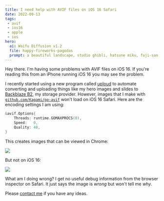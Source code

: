 ```yaml
---
title: I need help with AVIF files on iOS 16 Safari
date: 2022-09-13
tags:
 - avif
 - ios16
 - apple
 - ios
hero:
  ai: Waifu Diffusion v1.2
  file: happy-fireworks-pagodas
  prompt: a beautiful landscape, studio ghibli, hatsune miku, fuji-san, cherry blossoms, pagoda, bubble tea, happy fireworks, ornate composition, matte painting
---
```


Hey there. I'm having some problems with AVIF files on iOS 16. If you're reading
this from an iPhone running iOS 16 you may see the problem.

I recently started using a new program called
[uploud](https://github.com/Xe/x/blob/master/cmd/uploud/main.go) to automate
converting and uploading things like my hero images and slides to [Backblaze
B2](https://www.backblaze.com/b2/cloud-storage.html), my storage provider.
However, images that I make with
[`github.com/Kagami/go-avif`](https://github.com/Kagami/go-avif) won't load on
iOS 16 Safari. Here are the encoding settings I am using:

```go
&avif.Options{
	Threads: runtime.GOMAXPROCS(0),
	Speed:   0,
	Quality: 48,
}
```

This creates images that can be viewed in Chrome:

![](https://cdn.xeiaso.net/file/christine-static/blog/Screenshot+2022-09-12+213003.png)

But not on iOS 16:

![](https://cdn.xeiaso.net/file/christine-static/blog/IMG_1499.png)

What am I doing wrong? I get no useful debug information from the browser
inspector on Safari. It just says the image is _wrong_ but won't tell me _why_.

Please [contact me](https://xeiaso.net/contact) if you have any ideas.
